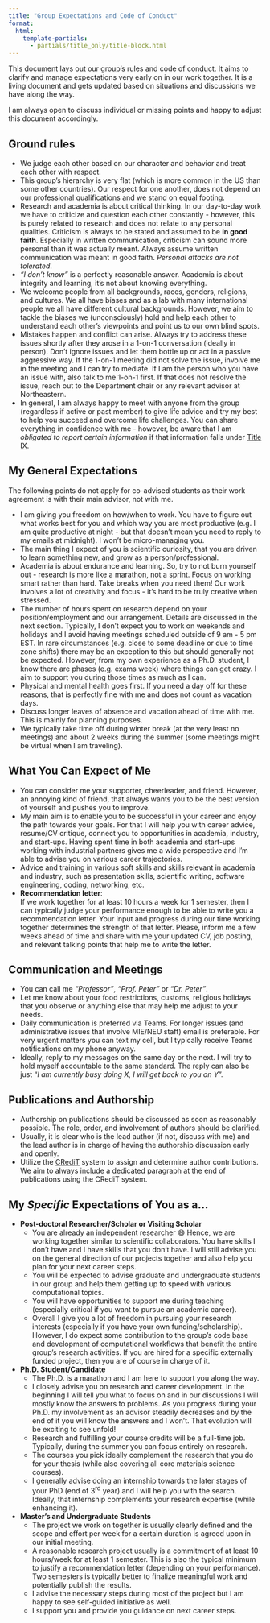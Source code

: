 ```yaml
---
title: "Group Expectations and Code of Conduct"
format:
  html:
    template-partials:
      - partials/title_only/title-block.html
---
```


This document lays out our group's rules and code of conduct. It aims to clarify and manage expectations very early on in our work together. It is a living document and gets updated based on situations and discussions we have along the way.

::: {.callout-note title="Note" appearance="simple"}
I am always open to discuss individual or missing points and happy to adjust this document accordingly.
:::

## Ground rules

-   We judge each other based on our character and behavior and treat each other with respect.
-   This group's hierarchy is very flat (which is more common in the US than some other countries). Our respect for one another, does not depend on our professional qualifications and we stand on equal footing.
-   Research and academia is about critical thinking. In our day-to-day work we have to criticize and question each other constantly - however, this is purely related to research and does not relate to any personal qualities. Criticism is always to be stated and assumed to be **in good faith**. Especially in written communication, criticism can sound more personal than it was actually meant. Always assume written communication was meant in good faith. _Personal attacks are not tolerated_.
-   *"I don't know"* is a perfectly reasonable answer. Academia is about integrity and learning, it's not about knowing everything.
-   We welcome people from all backgrounds, races, genders, religions, and cultures. We all have biases and as a lab with many international people we all have different cultural backgrounds. However, we aim to tackle the biases we (unconsciously) hold and help each other to understand each other's viewpoints and point us to our own blind spots.
-   Mistakes happen and conflict can arise. Always try to address these issues shortly after they arose in a 1-on-1 conversation (ideally in person). Don't ignore issues and let them bottle up or act in a passive aggressive way. If the 1-on-1 meeting did not solve the issue, involve me in the meeting and I can try to mediate. If I am the person who you have an issue with, also talk to me 1-on-1 first. If that does not resolve the issue, reach out to the Department chair or any relevant advisor at Northeastern.
-   In general, I am always happy to meet with anyone from the group (regardless if active or past member) to give life advice and try my best to help you succeed and overcome life challenges. You can share everything in confidence with me - however, be aware that I am _obligated to report certain information_ if that information falls under [Title IX](https://www.northeastern.edu/ouec/).

## My General Expectations

The following points do not apply for co-advised students as their work agreement is with their main advisor, not with me.

-   I am giving you freedom on how/when to work. You have to figure out what works best for you and which way you are most productive (e.g. I am quite productive at night - but that doesn't mean you need to reply to my emails at midnight). I won't be micro-managing you.
-   The main thing I expect of you is scientific curiosity, that you are driven to learn something new, and grow as a person/professional.
-   Academia is about endurance and learning. So, try to not burn yourself out - research is more like a marathon, not a sprint. Focus on working smart rather than hard. Take breaks when you need them! Our work involves a lot of creativity and focus - it's hard to be truly creative when stressed.
-   The number of hours spent on research depend on your position/employment and our arrangement. Details are discussed in the next section. Typically, I don't expect you to work on weekends and holidays and I avoid having meetings scheduled outside of 9 am - 5 pm EST. In rare circumstances (e.g. close to some deadline or due to time zone shifts) there may be an exception to this but should generally not be expected. However, from my own experience as a Ph.D. student, I know there are phases (e.g. exams week) where things can get crazy. I aim to support you during those times as much as I can.
-   Physical and mental health goes first. If you need a day off for these reasons, that is perfectly fine with me and does not count as vacation days.
-   Discuss longer leaves of absence and vacation ahead of time with me. This is mainly for planning purposes.
-   We typically take time off during winter break (at the very least no meetings) and about 2 weeks during the summer (some meetings might be virtual when I am traveling).

## What You Can Expect of Me

-   You can consider me your supporter, cheerleader, and friend. However, an annoying kind of friend, that always wants you to be the best version of yourself and pushes you to improve.
-   My main aim is to enable you to be successful in your career and enjoy the path towards your goals. For that I will help you with career advice, resume/CV critique, connect you to opportunities in academia, industry, and start-ups. Having spent time in both academia and start-ups working with industrial partners gives me a wide perspective and I'm able to advise you on various career trajectories.
-   Advice and training in various soft skills and skills relevant in academia and industry, such as presentation skills, scientific writing, software engineering, coding, networking, etc.
-   **Recommendation letter**:<br>
    If we work together for at least 10 hours a week for 1 semester, then I can typically judge your performance enough to be able to write you a recommendation letter. Your input and progress during our time working together determines the strength of that letter. Please, inform me a few weeks ahead of time and share with me your updated CV, job posting, and relevant talking points that help me to write the letter.

## Communication and Meetings

-   You can call me *"Professor"*, *"Prof. Peter"* or *"Dr. Peter"*.
-   Let me know about your food restrictions, customs, religious holidays that you observe or anything else that may help me adjust to your needs.
-   Daily communication is preferred via Teams. For longer issues (and administrative issues that involve MIE/NEU staff) email is preferable. For very urgent matters you can text my cell, but I typically receive Teams notifications on my phone anyway.
-   Ideally, reply to my messages on the same day or the next. I will try to hold myself accountable to the same standard. The reply can also be just "_I am currently busy doing X, I will get back to you on Y_".

## Publications and Authorship

-   Authorship on publications should be discussed as soon as reasonably possible. The role, order, and involvement of authors should be clarified.
-   Usually, it is clear who is the lead author (if not, discuss with me) and the lead author is in charge of having the authorship discussion early and openly.
-   Utilize the [CRediT](https://authorservices.wiley.com/author-resources/Journal-Authors/open-access/credit.html) system to assign and determine author contributions. We aim to always include a dedicated paragraph at the end of publications using the CRediT system.

## My *Specific* Expectations of You as a...

-   **Post-doctoral Researcher/Scholar or Visiting Scholar**
    -   You are already an independent researcher 😄 Hence, we are working together similar to scientific collaborators. You have skills I don't have and I have skills that you don't have. I will still advise you on the general direction of our projects together and also help you plan for your next career steps.
    -   You will be expected to advise graduate and undergraduate students in our group and help them getting up to speed with various computational topics.
    -   You will have opportunities to support me during teaching (especially critical if you want to pursue an academic career).
    -   Overall I give you a lot of freedom in pursuing your research interests (especially if you have your own funding/scholarship). However, I do expect some contribution to the group's code base and development of computational workflows that benefit the entire group's research activities. If you are hired for a specific externally funded project, then you are of course in charge of it.
-   **Ph.D. Student/Candidate**
    -   The Ph.D. is a marathon and I am here to support you along the way.
    -   I closely advise you on research and career development. In the beginning I will tell you what to focus on and in our discussions I will mostly know the answers to problems. As you progress during your Ph.D. my involvement as an advisor steadily decreases and by the end of it you will know the answers and I won't. That evolution will be exciting to see unfold!
    -   Research and fulfilling your course credits will be a full-time job. Typically, during the summer you can focus entirely on research.
    -   The courses you pick ideally complement the research that you do for your thesis (while also covering all core materials science courses).
    -   I generally advise doing an internship towards the later stages of your PhD (end of 3<sup>rd</sup> year) and I will help you with the search. Ideally, that internship complements your research expertise (while enhancing it).
-   **Master's and Undergraduate Students**
    -   The project we work on together is usually clearly defined and the scope and effort per week for a certain duration is agreed upon in our initial meeting.
    -   A reasonable research project usually is a commitment of at least 10 hours/week for at least 1 semester. This is also the typical minimum to justify a recommendation letter (depending on your performance). Two semesters is typically better to finalize meaningful work and potentially publish the results.
    -   I advise the necessary steps during most of the project but I am happy to see self-guided initiative as well.
    -   I support you and provide you guidance on next career steps.

